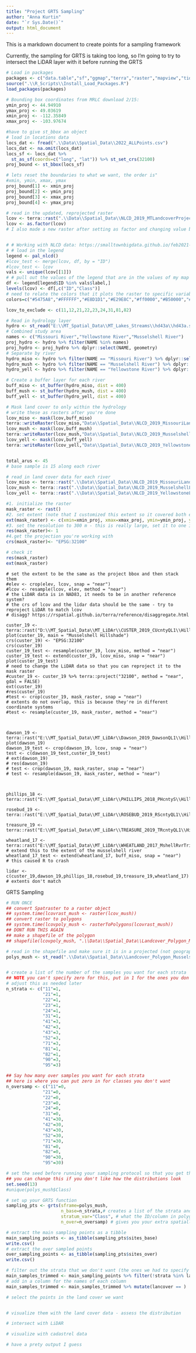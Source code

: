 ```yaml
---
title: "Project GRTS Sampling"
author: "Anna Kurtin"
date: "`r Sys.Date()`"
output: html_document
---
```



This is a markdown document to create points for a sampling framework 

Currently, the sampling for GRTS is taking too long, so I'm going to try to intersect the LiDAR layer with it before running the GRTS



```r
# Load in packages
packages <- c("data.table","sf","ggmap","terra","raster","mapview","tidyverse","rgdal","XML","methods","FedData","rasterVis","tidyterra","spsurvey", "spData", "usmap")
source(".\\R_Scripts\\Install_Load_Packages.R")
load_packages(packages)
```


```r
# Bounding box coordinates from MRLC download 2/15:
ymin_proj <- 44.94910
ymax_proj <- 49.03619
xmin_proj <- -112.35849
xmax_proj <- -103.97674

#have to give st_bbox an object
# load in locations data
locs_dat <- fread(".\\Data\\Spatial_Data\\2022_ALLPoints.csv")
locs_dat <- na.omit(locs_dat)
locs_sf <- locs_dat %>% 
  st_as_sf(coords=c("long", "lat")) %>% st_set_crs(32100)
proj_bound <- st_bbox(locs_sf)

# lets reset the boundaries to what we want, the order is"
#xmin, ymin, xmax, ymax
proj_bound[1] <- xmin_proj
proj_bound[2] <- ymin_proj
proj_bound[3] <- xmax_proj
proj_bound[4] <- ymax_proj

```


```r
# read in the updated, reprojected raster
lcov <- terra::rast(".\\Data\\Spatial_Data\\NLCD_2019_MTLandcoverProjected.tiff")
lcov <- as.factor(lcov)
# I also made a new raster after setting as factor and changing value but I would just run this code chunk every time lcov_new <- terra::rast(".\\Data\\Spatial_Data\\NLCD_2019_MTLandcoverProjectedEdited.tiff")


# # Working with NLCD data: https://smalltownbigdata.github.io/feb2021-landcover/feb2021-landcover.html
# # load in the legend 
legend <- pal_nlcd()
#lcov_test <- merge(lcov, df, by = "ID")
#lcov_test <- lcov
vals <- unique(lcov[[1]])
# # pull out the values of the legend that are in the values of my map
df <- legend[legend$ID %in% vals$label,]
levels(lcov) <- df[,c("ID","Class")]
# need to relate the colors that it plots the raster to specific variables 
colors=c("#5475A8","#FFFFFF","#E8D1D1","#E29E8C","#ff0000","#B50000","#D2CDC0","#85C77E","#38814E","#D4E7B0","#DCCA8F","#FDE9AA","#FBF65D","#CA9146","#C8E6F8","#64B3D5")

lcov_to_exclude <- c(11,12,21,22,23,24,31,81,82)
```

```r
# Read in hydrology layer
hydro <- st_read("E:\\MT_Spatial_Data\\MT_Lakes_Streams\\hd43a\\hd43a.shp")
# Combined study area
names <- c("Missouri River","Yellowstone River","Musselshell River")
proj_hydro <- hydro %>% filter(NAME %in% names)
proj_hydro <- proj_hydro %>% dplyr::select(NAME, geometry)
# Separate by river
hydro_miso <- hydro %>% filter(NAME == "Missouri River") %>% dplyr::select(NAME, geometry)
hydro_mush <- hydro %>% filter(NAME == "Musselshell River") %>% dplyr::select(NAME, geometry)
hydro_yell <- hydro %>% filter(NAME == "Yellowstone River") %>% dplyr::select(NAME, geometry)

# Create a buffer layer for each river
buff_miso <- st_buffer(hydro_miso, dist = 400)
buff_mush <- st_buffer(hydro_mush, dist = 400)
buff_yell <- st_buffer(hydro_yell, dist = 400)

# Mask land cover to only within the hydrology 
# write these as rasters after you're done
lcov_miso <- mask(lcov,buff_miso)
terra::writeRaster(lcov_miso,"Data\\Spatial_Data\\NLCD_2019_MissouriLandcover.tiff")
lcov_mush <- mask(lcov,buff_mush)
terra::writeRaster(lcov_mush,"Data\\Spatial_Data\\NLCD_2019_MusselshellLandcover.tiff")
lcov_yell <- mask(lcov,buff_yell)
terra::writeRaster(lcov_yell,"Data\\Spatial_Data\\NLCD_2019_YellowstoneLandcover.tiff")


total_arus <- 45
# base sample is 15 along each river
```

```r
# read in land cover data for each river 
lcov_miso <- terra::rast(".\\Data\\Spatial_Data\\NLCD_2019_MissouriLandcover.tiff")
lcov_mush <- terra::rast(".\\Data\\Spatial_Data\\NLCD_2019_MusselshellLandcover.tiff")
lcov_yell <- terra::rast(".\\Data\\Spatial_Data\\NLCD_2019_YellowstoneLandcover.tiff")

```

```r
#1. initialize the raster
mask_raster <- rast()
#2. set extent (note that I customized this extent so it covered both elc_habitat and humanacess) (this usually requires some research to set your bounding box)
ext(mask_raster) <- c(xmin=xmin_proj, xmax=xmax_proj, ymin=ymin_proj, ymax=ymax_proj) 	
#3. set the resolution to 300 m - this is really large, set it to one instead
res(mask_raster)<- 1
#4.get the projection you're working with
crs(mask_raster)<- "EPSG:32100"

# check it
res(mask_raster)
ext(mask_raster)
```

```Masking
# set the extent to be the same as the project bbox and then stack them
#elev <- crop(elev, lcov, snap = "near")
#lcov <- resample(lcov, elev, method = "near")
# the LiDAR data is in NAD83, it needs to be in another reference system?
# the crs of lcov and the lidar data should be the same - try to reproject LiDAR to match lcov
# disagg? https://rspatial.github.io/terra/reference/disaggregate.html

custer_19 <- terra::rast("D:\\MT_Spatial_Data\\MT_LiDAr\\CUSTER_2019_CUcntyQL1\\Hillshade.tif")
plot(custer_19, main = "Musselshell Hillshade")
crs(custer_19) <- "EPSG:32100"
crs(custer_19)
custer_19_test <- resample(custer_19, lcov_miso, method = "near")
custer_19_test <- extend(custer_19, lcov_miso, snap = "near")
plot(custer_19_test)
# need to change the LiDAR data so that you can reproject it to the mask raster
#custer_19 <- custer_19 %>% terra::project("32100", method = "near", gdal = FALSE)
ext(custer_19)
#res(custer_19)
#test <- crop(custer_19, mask_raster, snap = "near")
# extents do not overlap, this is because they're in different coordinate systems
#test <- resample(custer_19, mask_raster, method = "near")



dawson_19 <- terra::rast("E:\\MT_Spatial_Data\\MT_LiDAr\\Dawson_2019_DawsonQL1\\Hillshade.tif")
plot(dawson_19)
dawson_19_test <- crop(dawson_19, lcov, snap = "near")
test <- c(dawson_19_test,custer_19_test)
# ext(dawson_19)
# res(dawson_19)
# test <- crop(dawson_19, mask_raster, snap = "near")
# test <- resample(dawson_19, mask_raster, method = "near")



phillips_18 <- terra::rast("E:\\MT_Spatial_Data\\MT_LiDAr\\PHILLIPS_2018_PHcntyS\\Hillshade.tif")

rosebud_19 <- terra::rast("E:\\MT_Spatial_Data\\MT_LiDAr\\ROSEBUD_2019_RScntyQL1\\Hillshade.tif")

treasure_19 <- terra::rast("E:\\MT_Spatial_Data\\MT_LiDAr\\TREASURE_2019_TRcntyQL1\\Hillshade.tif")

wheatland_17 <- terra::rast("E:\\MT_Spatial_Data\\MT_LiDAr\\WHEATLAND_2017_MshellRvrTribs\\Hillshade.tif")
# extend this to the extent of the musselshell river
wheatland_17_test <- extend(wheatland_17, buff_miso, snap = "near")
# this caused R to crash 

lidar <- c(custer_19,dawson_19,phillips_18,rosebud_19,treasure_19,wheatland_17)
# extents don't match 

```

GRTS Sampling

```r
# RUN ONCE
## convert Spatraster to a raster object
## system.time(lcovrast_mush <- raster(lcov_mush))
## convert raster to polygons
## system.time(lcovpoly_mush <- rasterToPolygons(lcovrast_mush))
## DONT RUN THIS AGAIN
## make a shapefile of the polygon
## shapefile(lcovpoly_mush, ".\\Data\\Spatial_Data\\Landcover_Polygon_Musselshell.shp")

# read in the shapefile and make sure it is in a projected (not geographic) coordinate system
polys_mush <- st_read(".\\Data\\Spatial_Data\\Landcover_Polygon_Musselshell.shp") 


# create a list of the number of the samples you want for each strata
## NOTE you can't specify zero for this, put in 1 for the ones you don't want
# adjust this as needed later
n_strata <- c("11"=1,
              "21"=1,
              "22"=1,
              "23"=1,
              "24"=1,
              "31"=1,
              "41"=3,
              "42"=3,
              "43"=3,
              "52"=3,
              "71"=3,
              "81"=1,
              "82"=1,
              "90"=3,
              "95"=3)

## Say how many over samples you want for each strata
## here is where you can put zero in for classes you don't want 
n_oversamp <- c("11"=0,
              "21"=0,
              "22"=0,
              "23"=0,
              "24"=0,
              "31"=0,
              "41"=30,
              "42"=30,
              "43"=30,
              "52"=30,
              "71"=30,
              "81"=0,
              "82"=0,
              "90"=30,
              "95"=30)

# set the seed before running your sampling protocol so that you get the same randomness every time
## you can change this if you don't like how the distributions look 
set.seed(13)
#unique(polys_mush$Class)

# set up your GRTS function
sampling_pts <- grts(sframe=polys_mush,
                     n_base=n_strata,# creates a list of the strata and how many points within each strata
                     stratum_var="Class", # what the ID/column in polygon data is that you're stratifying by 
                     n_over=n_oversamp) # gives you your extra spatially balanced points

# extract the main sampling points as a tibble
main_sampling_points <- as_tibble(sampling_pts$sites_base)
write.csv()
# extract the over sampled points
over_sampling_points <- as_tibble(sampling_pts$sites_over)
write.csv()

# filter out the strata that we don't want (the ones we had to specify to only sample one of)
main_samples_trimmed <- main_sampling_points %>% filter(!strata %in% lancov_to_exclude)
# add in a column for the names of each column 
main_samples_trimmed <- main_samples_trimmed %>% mutate(lancover == )
```


```r
# select the points in the land cover we want


# visualize them with the land cover data - assess the distribution 

# intersect with LiDAR

# visualize with cadastrel data

# have a prety output I guess
```




